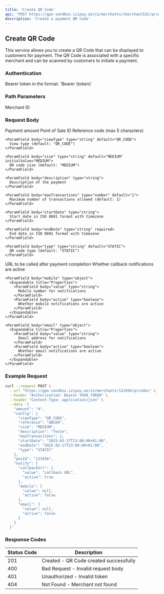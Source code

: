 ```yaml
---
title: 'Create QR Code'
api: 'POST https://gpo-sandbox.izipay.ao/v1/merchants/{merchantId}/qrcodes'
description: 'Create a payment QR Code'
---
```


## Create QR Code

This service allows you to create a QR Code that can be displayed to customers for payment. The QR Code is associated with a specific merchant and can be scanned by customers to initiate a payment.

### Authentication

<ParamField header="Authorization" type="string" required>
  Bearer token in the format: `Bearer {token}`
</ParamField>

### Path Parameters

<ParamField path="merchantId" type="string" required>
  Merchant ID
</ParamField>

### Request Body

<ParamField body="amount" type="string" required>
  Payment amount
</ParamField>

<ParamField body="posId" type="string" required>
  Point of Sale ID
</ParamField>

<ParamField body="config" type="object" required>
  <Expandable title="Properties">
    <ParamField body="reference" type="string" required>
      Reference code (max 5 characters)
    </ParamField>
    
    <ParamField body="viewType" type="string" default="QR_CODE">
      View type (default: "QR_CODE")
    </ParamField>

    <ParamField body="size" type="string" default="MEDIUM" initialValue="MEDIUM">
      QR code size (default: "MEDIUM")
    </ParamField>

    <ParamField body="description" type="string">
      Description of the payment
    </ParamField>

    <ParamField body="maxTransactions" type="number" default="1">
      Maximum number of transactions allowed (default: 1)
    </ParamField>

    <ParamField body="startDate" type="string">
      Start date in ISO 8601 format with timezone
    </ParamField>

    <ParamField body="endDate" type="string" required>
      End date in ISO 8601 format with timezone
    </ParamField>

    <ParamField body="type" type="string" default="STATIC">
      QR code type (default: "STATIC")
    </ParamField>
  </Expandable>
</ParamField>

<ParamField body="notify" type="object">
  <Expandable title="Properties">
    <ParamField body="callbackUrl" type="object">
      <Expandable title="Properties">
        <ParamField body="value" type="string">
          URL to be called after payment completion
        </ParamField>
        <ParamField body="active" type="boolean">
          Whether callback notifications are active
        </ParamField>
      </Expandable>
    </ParamField>

    <ParamField body="mobile" type="object">
      <Expandable title="Properties">
        <ParamField body="value" type="string">
          Mobile number for notifications
        </ParamField>
        <ParamField body="active" type="boolean">
          Whether mobile notifications are active
        </ParamField>
      </Expandable>
    </ParamField>

    <ParamField body="email" type="object">
      <Expandable title="Properties">
        <ParamField body="value" type="string">
          Email address for notifications
        </ParamField>
        <ParamField body="active" type="boolean">
          Whether email notifications are active
        </ParamField>
      </Expandable>
    </ParamField>
  </Expandable>
</ParamField>


### Example Request

```bash
curl --request POST \
  --url "https://gpo-sandbox.izipay.ao/v1/merchants/123456/qrcodes" \
  --header "Authorization: Bearer YOUR_TOKEN" \
  --header "Content-Type: application/json" \
  --data '{
    "amount": "4",
    "config": {
      "viewType": "QR_CODE",
      "reference": "ABCD9",
      "size": "MEDIUM",
      "description": "Teste",
      "maxTransactions": 1,
      "startDate": "2025-03-17T13:00:00+01:00",
      "endDate": "2025-03-17T23:00:00+01:00",
      "type": "STATIC"
    },
    "posId": "123456",
    "notify": {
      "callbackUrl": {
        "value": "callback URL",
        "active": true
      },
      "mobile": {
        "value": null,
        "active": false
      },
      "email": {
        "value": null,
        "active": false
      }
    }
  }'
```

### Response Codes

| Status Code | Description |
|-------------|-------------|
| 201 | Created - QR Code created successfully |
| 400 | Bad Request - Invalid request body |
| 401 | Unauthorized - Invalid token |
| 404 | Not Found - Merchant not found | 